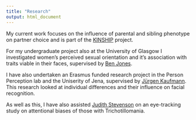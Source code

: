 ```yaml
---
title: "Research"
output: html_document
---
```

My current work focuses on the influence of parental and sibling phenotype on partner choice and is part of the  [KINSHIP](https://erc.europa.eu/) project.  

For my undergraduate project also at the University of Glasgow I investigated  women's perceived sexual orientation and it's association with traits viable in their faces, supervised by [Ben Jones](http://facelab.org/People/benjones). 

I have also undertaken an Erasmus funded research project in the Person Perception lab and the Uniserity of Jena, supervised by [Jürgen Kaufmann](http://www.allgpsy.uni-jena.de/jurgen-kaufmann/). This research looked at individual differences and their influence on facial recognition. 

As well as this, I have also assisted [Judith Stevenson](https://www.gla.ac.uk/schools/psychology/staff/judestevenson/) on an eye-tracking study on attentional biases of those with Trichotillomania. 

